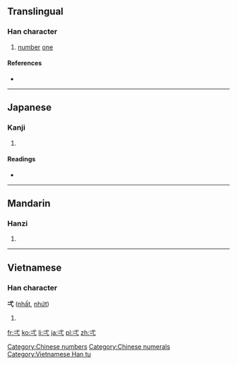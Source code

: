 {{also|搋}}
==Translingual==

===Han character===
{{Han char|rn=56|rad=弋|as=01|sn=4|four=|canj=戈心一 (IPM), X戈心一 (XIPM)|ids=⿹[[弋]][[一]]}}

# [[number]] [[one]]

====References====
* {{Han ref|kx=0355.020|dkj=09658|dj=0670.180|hdz=10558.030|uh=5F0C|ud=24332}}

[[Category:Chinese numbers]]
[[Category:Chinese numerals]]

----

==Japanese==

===Kanji===
{{ja-kanji|grade=|rs=弋01}}

# {{defn|lang=ja|sort=弋01}}

====Readings====
* {{ja-readings|on=[[いつ]] (itsu), [[いち]] (ichi)|kun=[[ひとつ]] (hitotsu)}}

----

==Mandarin==

===Hanzi===
{{cmn-hanzi|pin=[[yī]] ([[yi1]])|wg=i<sup>1</sup>}}

# {{defn|lang=cmn|sort=弋01}}

----

==Vietnamese==

===Han character===
'''弌''' ([[nhất]], [[nhứt]])

# {{defn|lang=vi}}

[[Category:Vietnamese Han tu]]

[[fr:弌]]
[[ko:弌]]
[[li:弌]]
[[ja:弌]]
[[pl:弌]]
[[zh:弌]]